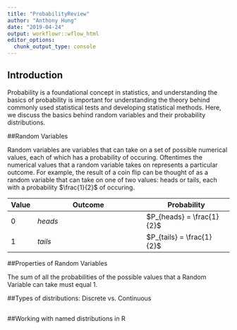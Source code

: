 ```yaml
---
title: "ProbabilityReview"
author: "Anthony Hung"
date: "2019-04-24"
output: workflowr::wflow_html
editor_options:
  chunk_output_type: console
---
```


## Introduction

Probability is a foundational concept in statistics, and understanding the basics of probability is important for understanding the theory behind commonly used statistical tests and developing statistical methods. Here, we discuss the basics behind random variables and their probability distributions.

##Random Variables

Random variables are variables that can take on a set of possible numerical values, each of which has a probability of occuring. Oftentimes the numerical values that a random variable takes on represents a particular outcome. For example, the result of a coin flip can be thought of as a random variable that can take on one of two values: heads or tails, each with a probability $\frac{1}{2}$ of occuring. 


| Value | Outcome | Probability |
|----------------|-----------------------------------------------------------------------|---------------------------------------------------------|
| $0$ | $heads$ | $P_{heads} = \frac{1}{2}$ |
| $1$ | $tails$ | $P_{tails} = \frac{1}{2}$ |


##Properties of Random Variables

The sum of all the probabilities of the possible values that a Random Variable can take must equal 1.

##Types of distributions: Discrete vs. Continuous

##

##Working with named distributions in R

